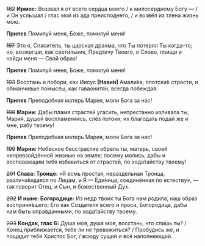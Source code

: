~~182~~ **Ирмос:** Воззвал я от всего сердца моего / к милосердному Богу — / и Он услышал / глас мой из ада преисподнего, / и возвёл из тлена жизнь мою.

**Припев** Помилуй меня, Боже, помилуй меня!

~~197~~ Это я, Спаситель, ты царская драхма, что Ты потерял Ты когда-то; но, возжегши, как светильник, Предтечу Твоего, о Слово, поищи и найди меня — Свой образ!

**Припев** Помилуй меня, Боже, помилуй меня!

~~193~~ Восстань и побори, как Иисус **[**Нави́н**]** Амали́ка, плотски́е страсти, и обманчивые помыслы, как гаваонитя́н, всегда побеждая.

**Припев** Преподобная матерь Мария, моли Бога за нас!

~~198~~ **Марии:** Дабы пламя страстей угасить, непрестанно изливала ты, Мария, душой воспламеняясь, слёз потоки; их благодать подай же и мне, рабу твоему!

**Припев** Преподобная матерь Мария, моли Бога за нас!

~~199~~ **Марии:** Небесное бесстрастие обрела ты, матерь, своей непревзойдённой жизнью на земле; посему молись, дабы и воспевающим тебя избавиться от страстей, по хода́тайству твоему!

~~201~~ **Слава: Троице:** «Я есмь простая, нераздельная Троица, различа́ющаяся по Лицам, и Я — Еди́ница, соединённая по естеству», — так говорит Отец, и Сын, и божественный Дух.

~~202~~ **И ныне: Богородице:** Из недр твоих ты Бога нам родила́, наш образ восприня́вшего; Его как Создателя всего и проси, Богородица, дабы нам быть опра́вданными, по хода́тайству твоему.

~~203~~ **Кондак, глас 6:** Душа моя, душа моя, восстань, что спишь ты? / Конец приближается, тебе ли не тревожиться? / Пробудись же, и пощадит тебя Христос Бог, / всюду сущий и всё наполняющий.
